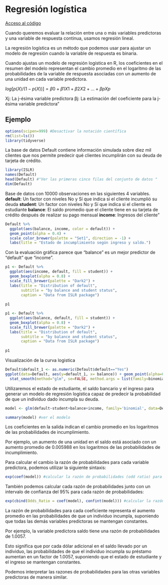 
# Regresión logística

[Acceso al código](https://urldefense.com/v3/__https://posit.cloud/content/7675138__;!!D9dNQwwGXtA!RLf-XMRgNT_dYRgM9SdxrA2Vm-q1BQBhYfkxR5ogCXaFzWgThyjC4Gyzxx1kIs9QalQrKXlP1qZqyqWb$)


Cuando queremos evaluar la relación entre una o más variables predictoras y una variable de respuesta continua, usamos regresión lineal.

La regresión logística es un método que podemos usar para ajustar un modelo de regresión cuando la variable de respuesta es binaria.

Cuando ajustas un modelo de regresión logística en R, los coeficientes en el resumen del modelo representan el cambio promedio en el logaritmo de las probabilidades de la variable de respuesta asociadas con un aumento de una unidad en cada variable predictora.

$log[p(X) / (1-p(X))]  =  β0 + β1X1 + β2X2 + … + βpXp$

Xj: La j-ésima variable predictora
βj: La estimación del coeficiente para la j-ésima variable predictora"

## Ejemplo

```r
options(scipen=999) #Desactivar la notación científica
rm(list=ls())
library(tidyverse)
```

La base de datos Default contiene información simulada sobre diez mil clientes que nos permite predecir qué clientes incumplirán con su deuda de tarjeta de crédito.

```r
library(ISLR)
names(Default)
head(Default) #"Ver las primeras cinco filas del conjunto de datos "
dim(Default)
```
Base de datos con 10000 observaciones en las siguientes 4 variables.
**default**: Un factor con niveles No y Sí que indica si el cliente incumplió su deuda
**student**: Un factor con niveles No y Sí que indica si el cliente es estudiante
**balance**: El saldo promedio que el cliente tiene en su tarjeta de crédito después de realizar su pago mensual
**income**: Ingresos del cliente"

```r
Default %>% 
  ggplot(aes(balance, income, color = default)) + 
  geom_point(alpha = 0.4) +
  scale_color_brewer(palette = "Set1", direction = -1) +
  labs(title = "Estado de incumplimiento según ingreso y saldo.") 
```
Con la evaluación gráfica parece que "balance" es un mejor predictor de "default" que "income". 

```r
p1 <- Default %>% 
  ggplot(aes(income, default, fill = student)) +
  geom_boxplot(alpha = 0.8) +
  scale_fill_brewer(palette = "Dark2") +
  labs(title = "Distribution of default",
       subtitle = "by balance and student status",
       caption = "Data from ISLR package") 
  
p1 
```

```r
p1 <- Default %>% 
  ggplot(aes(balance, default, fill = student)) +
  geom_boxplot(alpha = 0.8) +
  scale_fill_brewer(palette = "Dark2") +
  labs(title = "Distribution of default",
       subtitle = "by balance and student status",
       caption = "Data from ISLR package") 
  
p1 
```

Visualización de la curva logistica
```r
Default$default_1 <- as.numeric(Default$default=="Yes") 
ggplot(data=Default, aes(y=default_1, x= balance)) + geom_point(alpha=0.2) + 
  stat_smooth(method="glm", se=FALSE, method.args = list(family=binomial)) 
```

Utilizaremos el estado de estudiante, el saldo bancario y el ingreso para generar un modelo de regresión logística capaz de predecir la probabilidad de que un individuo dado incumpla su deuda.
```r
model <- glm(default~student+balance+income, family='binomial', data=Default) #generamos el modelo de regresion logistica

summary(model) #ver el modelo
```

Los coeficientes en la salida indican el cambio promedio en los logaritmos de las probabilidades de incumplimiento.

Por ejemplo, un aumento de una unidad en el saldo está asociado con un aumento promedio de 0.005988 en los logaritmos de las probabilidades de incumplimiento.

Para calcular el cambio la razón de probabilidades para cada variable predictora, podemos utilizar la siguiente sintaxis:

```r
exp(coef(model)) #calcular la razón de probabilidades (odd ratio) para cada variable predictora
```

También podemos calcular cada razón de probabilidades junto con un intervalo de confianza del 95% para cada razón de probabilidades:

```r
exp(cbind(Odds_Ratio = coef(model), confint(model))) #calcular la razón de probabilidades y el intervalo de confianza del 95% para cada variable predictora"
```

La razón de probabilidades para cada coeficiente representa el aumento promedio en las probabilidades de que un individuo incumpla, suponiendo que todas las demás variables predictoras se mantengan constantes.

Por ejemplo, la variable predictora saldo tiene una razón de probabilidades de 1.0057.

Esto significa que por cada dólar adicional en el saldo llevado por un individuo, las probabilidades de que el individuo incumpla su préstamo aumentan en un factor de 1.0057, suponiendo que el estado de estudiante y el ingreso se mantengan constantes.

Podemos interpretar las razones de probabilidades para las otras variables predictoras de manera similar.